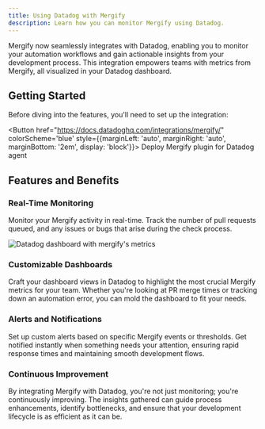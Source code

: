 ```yaml
---
title: Using Datadog with Mergify
description: Learn how you can monitor Mergify using Datadog.
---
```



<IntegrationLogo src={datadogLogo} alt="DataDog logo"/>

Mergify now seamlessly integrates with Datadog, enabling you to monitor your
automation workflows and gain actionable insights from your development
process. This integration empowers teams with metrics from Mergify, all
visualized in your Datadog dashboard.

## Getting Started

Before diving into the features, you'll need to set up the integration:

<Button href="https://docs.datadoghq.com/integrations/mergify/" colorScheme='blue' 
style={{marginLeft: 'auto', marginRight: 'auto', marginBottom: '2em', display: 'block'}}>
  Deploy Mergify plugin for Datadog agent
</Button>

## Features and Benefits

### Real-Time Monitoring

Monitor your Mergify activity in real-time. Track the number of pull requests
queued, and any issues or bugs that arise during the check process.

<Image src={datadogDashboadScreenshot} alt="Datadog dashboard with mergify's metrics"/>

### Customizable Dashboards

Craft your dashboard views in Datadog to highlight the most crucial Mergify
metrics for your team. Whether you're looking at PR merge times or tracking
down an automation error, you can mold the dashboard to fit your needs.

### Alerts and Notifications

Set up custom alerts based on specific Mergify events or thresholds. Get
notified instantly when something needs your attention, ensuring rapid response
times and maintaining smooth development flows.

### Continuous Improvement

By integrating Mergify with Datadog, you're not just monitoring; you're
continuously improving. The insights gathered can guide process enhancements,
identify bottlenecks, and ensure that your development lifecycle is as
efficient as it can be.
